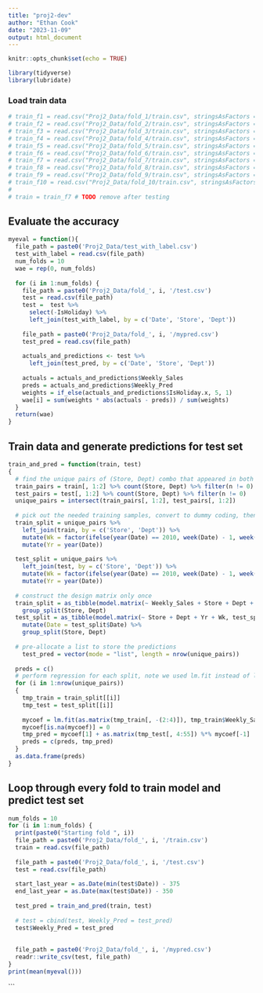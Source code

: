 ```yaml
---
title: "proj2-dev"
author: "Ethan Cook"
date: "2023-11-09"
output: html_document
---
```


```r
knitr::opts_chunk$set(echo = TRUE)
```

```r
library(tidyverse)
library(lubridate)
```


### Load train data
```r
# train_f1 = read.csv("Proj2_Data/fold_1/train.csv", stringsAsFactors = FALSE)
# train_f2 = read.csv("Proj2_Data/fold_2/train.csv", stringsAsFactors = FALSE)
# train_f3 = read.csv("Proj2_Data/fold_3/train.csv", stringsAsFactors = FALSE)
# train_f4 = read.csv("Proj2_Data/fold_4/train.csv", stringsAsFactors = FALSE)
# train_f5 = read.csv("Proj2_Data/fold_5/train.csv", stringsAsFactors = FALSE)
# train_f6 = read.csv("Proj2_Data/fold_6/train.csv", stringsAsFactors = FALSE)
# train_f7 = read.csv("Proj2_Data/fold_7/train.csv", stringsAsFactors = FALSE)
# train_f8 = read.csv("Proj2_Data/fold_8/train.csv", stringsAsFactors = FALSE)
# train_f9 = read.csv("Proj2_Data/fold_9/train.csv", stringsAsFactors = FALSE)
# train_f10 = read.csv("Proj2_Data/fold_10/train.csv", stringsAsFactors = FALSE)
# 
# train = train_f7 # TODO remove after testing
```

## Evaluate the accuracy
```r
myeval = function(){
  file_path = paste0('Proj2_Data/test_with_label.csv')
  test_with_label = read.csv(file_path)
  num_folds = 10
  wae = rep(0, num_folds)
  
  for (i in 1:num_folds) {
    file_path = paste0('Proj2_Data/fold_', i, '/test.csv')
    test = read.csv(file_path)
    test =  test %>%
      select(-IsHoliday) %>%
      left_join(test_with_label, by = c('Date', 'Store', 'Dept'))
    
    file_path = paste0('Proj2_Data/fold_', i, '/mypred.csv')
    test_pred = read.csv(file_path)
    
    actuals_and_predictions <- test %>%
      left_join(test_pred, by = c('Date', 'Store', 'Dept'))
    
    actuals = actuals_and_predictions$Weekly_Sales
    preds = actuals_and_predictions$Weekly_Pred
    weights = if_else(actuals_and_predictions$IsHoliday.x, 5, 1)
    wae[i] = sum(weights * abs(actuals - preds)) / sum(weights)
  }
  return(wae)
}
```

## Train data and generate predictions for test set
```r
train_and_pred = function(train, test)
{
  # find the unique pairs of (Store, Dept) combo that appeared in both training and test sets
  train_pairs = train[, 1:2] %>% count(Store, Dept) %>% filter(n != 0)
  test_pairs = test[, 1:2] %>% count(Store, Dept) %>% filter(n != 0)
  unique_pairs = intersect(train_pairs[, 1:2], test_pairs[, 1:2])
    
  # pick out the needed training samples, convert to dummy coding, then put them into a list
  train_split = unique_pairs %>% 
    left_join(train, by = c('Store', 'Dept')) %>% 
    mutate(Wk = factor(ifelse(year(Date) == 2010, week(Date) - 1, week(Date)), levels = 1:52)) %>%
    mutate(Yr = year(Date))
  
  test_split = unique_pairs %>% 
    left_join(test, by = c('Store', 'Dept')) %>% 
    mutate(Wk = factor(ifelse(year(Date) == 2010, week(Date) - 1, week(Date)), levels = 1:52)) %>%
    mutate(Yr = year(Date))
  
  # construct the design matrix only once
  train_split = as_tibble(model.matrix(~ Weekly_Sales + Store + Dept + Yr + Wk, train_split)) %>%
    group_split(Store, Dept)
  test_split = as_tibble(model.matrix(~ Store + Dept + Yr + Wk, test_split)) %>%
    mutate(Date = test_split$Date) %>% 
    group_split(Store, Dept)
  
  # pre-allocate a list to store the predictions
    test_pred = vector(mode = "list", length = nrow(unique_pairs))
  
  preds = c()
  # perform regression for each split, note we used lm.fit instead of lm
  for (i in 1:nrow(unique_pairs)) 
  {
    tmp_train = train_split[[i]]
    tmp_test = test_split[[i]]
      
    mycoef = lm.fit(as.matrix(tmp_train[, -(2:4)]), tmp_train$Weekly_Sales)$coefficients
    mycoef[is.na(mycoef)] = 0
    tmp_pred = mycoef[1] + as.matrix(tmp_test[, 4:55]) %*% mycoef[-1]
    preds = c(preds, tmp_pred)
  }
  as.data.frame(preds)
}
```

## Loop through every fold to train model and predict test set
```r
num_folds = 10
for (i in 1:num_folds) {
  print(paste0("Starting fold ", i))
  file_path = paste0('Proj2_Data/fold_', i, '/train.csv')
  train = read.csv(file_path)
  
  file_path = paste0('Proj2_Data/fold_', i, '/test.csv')
  test = read.csv(file_path)
  
  start_last_year = as.Date(min(test$Date)) - 375
  end_last_year = as.Date(max(test$Date)) - 350
  
  test_pred = train_and_pred(train, test)
  
  # test = cbind(test, Weekly_Pred = test_pred)
  test$Weekly_Pred = test_pred
  
  
  file_path = paste0('Proj2_Data/fold_', i, '/mypred.csv')
  readr::write_csv(test, file_path)
}
print(mean(myeval()))
```
```



